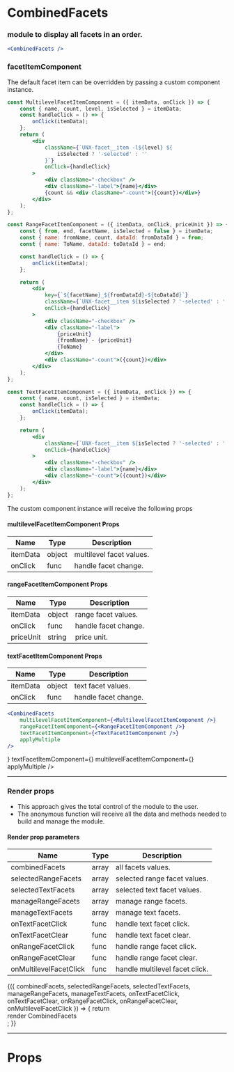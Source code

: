 

<Meta title="CombinedFacets" component={CombinedFacets} />

# CombinedFacets

### module to display all facets in an order.

```jsx
<CombinedFacets />
```

<Preview>
    <Story name="default">
        <UnbxdSearchWrapper siteKey={siteKey} apiKey={apiKey}>
            <Breadcrumbs Root={Root} separator={separator} />
            <CombinedFacets applyMultiple />
            <Products attributesMap={attributesMap} />
            <div className="hidden">
                <SearchBox defaultSearch={defaultSearch} />
            </div>
        </UnbxdSearchWrapper>
    </Story>
</Preview>

### facetItemComponent

The default facet item can be overridden by passing a custom component instance.

```jsx
const MultilevelFacetItemComponent = ({ itemData, onClick }) => {
    const { name, count, level, isSelected } = itemData;
    const handleClick = () => {
        onClick(itemData);
    };
    return (
        <div
            className={`UNX-facet__item -l${level} ${
                isSelected ? '-selected' : ''
            }`}
            onClick={handleClick}
        >
            <div className="-checkbox" />
            <div className="-label">{name}</div>
            {count && <div className="-count">({count})</div>}
        </div>
    );
};

const RangeFacetItemComponent = ({ itemData, onClick, priceUnit }) => {
    const { from, end, facetName, isSelected = false } = itemData;
    const { name: fromName, count, dataId: fromDataId } = from;
    const { name: ToName, dataId: toDataId } = end;

    const handleClick = () => {
        onClick(itemData);
    };

    return (
        <div
            key={`${facetName}_${fromDataId}-${toDataId}`}
            className={`UNX-facet__item ${isSelected ? '-selected' : ''}`}
            onClick={handleClick}
        >
            <div className="-checkbox" />
            <div className="-label">
                {priceUnit}
                {fromName} - {priceUnit}
                {ToName}
            </div>
            <div className="-count">({count})</div>
        </div>
    );
};

const TextFacetItemComponent = ({ itemData, onClick }) => {
    const { name, count, isSelected } = itemData;
    const handleClick = () => {
        onClick(itemData);
    };

    return (
        <div
            className={`UNX-facet__item ${isSelected ? '-selected' : ''}`}
            onClick={handleClick}
        >
            <div className="-checkbox" />
            <div className="-label">{name}</div>
            <div className="-count">({count})</div>
        </div>
    );
};
```

The custom component instance will receive the following props

#### multilevelFacetItemComponent Props

| Name     | Type   | Description              |
| -------- | ------ | ------------------------ |
| itemData | object | multilevel facet values. |
| onClick  | func   | handle facet change.     |

#### rangeFacetItemComponent Props

| Name      | Type   | Description          |
| --------- | ------ | -------------------- |
| itemData  | object | range facet values.  |
| onClick   | func   | handle facet change. |
| priceUnit | string | price unit.          |

#### textFacetItemComponent Props

| Name     | Type   | Description          |
| -------- | ------ | -------------------- |
| itemData | object | text facet values.   |
| onClick  | func   | handle facet change. |

```jsx
<CombinedFacets
    multilevelFacetItemComponent={<MultilevelFacetItemComponent />}
    rangeFacetItemComponent={<RangeFacetItemComponent />}
    textFacetItemComponent={<TextFacetItemComponent />}
    applyMultiple
/>
```

<Preview>
    <Story name="with facetItemComponent">
        <UnbxdSearchWrapper siteKey={siteKey} apiKey={apiKey}>
            <Breadcrumbs root={Root} separator={separator} />
            <CombinedFacets
                rangeFacetItemComponent={<RangeFacetItemComponent />}
                textFacetItemComponent={<TextFacetItemComponent />}
                multilevelFacetItemComponent={<MultilevelFacetItemComponent />}
                applyMultiple
            />
            <Products attributesMap={attributesMap} />
            <div className="hidden">
                <SearchBox defaultSearch={defaultSearch} />
            </div>
        </UnbxdSearchWrapper>
    </Story>
</Preview>

---

### Render props

-   This approach gives the total control of the module to the user.
-   The anonymous function will receive all the data and methods needed to build and manage the module.

#### Render prop parameters

| Name                   | Type  | Description                    |
| ---------------------- | ----- | ------------------------------ |
| combinedFacets         | array | all facets values.             |
| selectedRangeFacets    | array | selected range facet values.   |
| selectedTextFacets     | array | selected text facet values.    |
| manageRangeFacets      | array | manage range facets.           |
| manageTextFacets       | array | manage text facets.            |
| onTextFacetClick       | func  | handle text facet click.       |
| onTextFacetClear       | func  | handle text facet clear.       |
| onRangeFacetClick      | func  | handle range facet click.      |
| onRangeFacetClear      | func  | handle range facet clear.      |
| onMultilevelFacetClick | func  | handle multilevel facet click. |

<Preview>
    <Story name="with render props">
        <UnbxdSearchWrapper siteKey={siteKey} apiKey={apiKey}>
            <Breadcrumbs Root={Root} separator={separator} />
            <CombinedFacets>
                {({
                    combinedFacets,
                    selectedRangeFacets,
                    selectedTextFacets,
                    manageRangeFacets,
                    manageTextFacets,
                    onTextFacetClick,
                    onTextFacetClear,
                    onRangeFacetClick,
                    onRangeFacetClear,
                    onMultilevelFacetClick
                }) => {
                    return <div>render CombinedFacets</div>;
                }}
            </CombinedFacets>
            <Products attributesMap={attributesMap} />
            <div className="hidden">
                <SearchBox defaultSearch={defaultSearch} />
            </div>
        </UnbxdSearchWrapper>
    </Story>
</Preview>

---

# Props

<Props of={CombinedFacets} />
